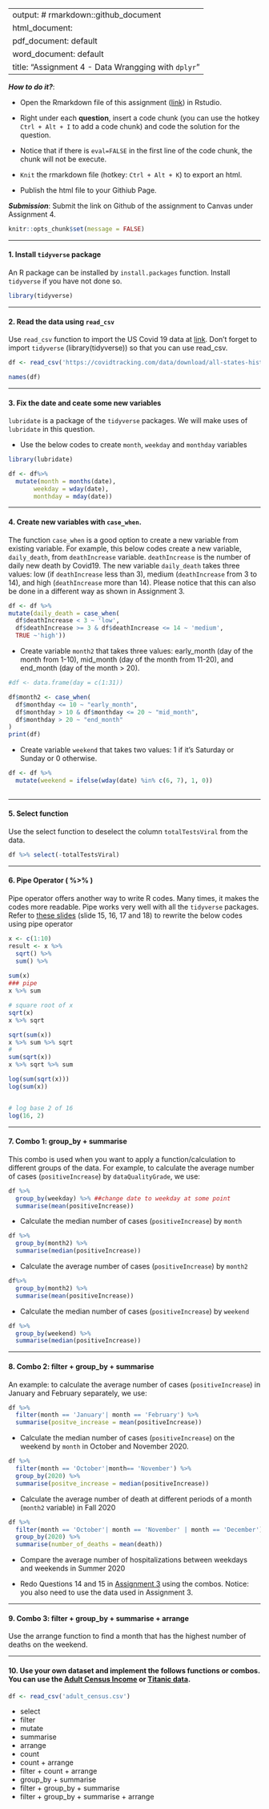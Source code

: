 
---
output: # rmarkdown::github_document
  html_document:
  pdf_document: default
  word_document: default
title: "Assignment 4 - Data Wrangging with `dplyr`"
---

***How to do it?***: 

- Open the Rmarkdown file of this assignment ([link](assignment4.Rmd)) in Rstudio. 

- Right under each **question**, insert  a code chunk (you can use the hotkey `Ctrl + Alt + I` to add a code chunk) and code the solution for the question. 

- Notice that if there is `eval=FALSE` in the first line of the code chunk, the chunk will not be execute.

- `Knit` the rmarkdown file (hotkey: `Ctrl + Alt + K`) to export an html.  

-  Publish the html file to your Githiub Page. 

***Submission***: Submit the link on Github of the assignment to Canvas under Assignment 4. 

```r
knitr::opts_chunk$set(message = FALSE)
```

-------

#### 1. Install `tidyverse` package

An R package can be installed by `install.packages` function. Install `tidyverse` if you have not done so. 

```r
library(tidyverse)
```

-------

#### 2. Read the data using `read_csv`

Use `read_csv` function to import the US Covid 19 data at [link](https://covidtracking.com/data/download/all-states-history.csv).  Don't forget to import `tidyverse` (library(tidyverse)) so that you can use read_csv. 
```r
df <- read_csv('https://covidtracking.com/data/download/all-states-history.csv') 

```
```r
names(df)
```

-------

#### 3.  Fix the date and ceate some new variables

`lubridate` is a package of the `tidyverse` packages.  We will make uses of `lubridate` in this question.

- Use the below codes to create `month`, `weekday` and `monthday` variables

```r
library(lubridate)

df <- df%>%
  mutate(month = months(date),
       weekday = wday(date),
       monthday = mday(date))

```

-------

#### 4. Create new variables with `case_when`. 

The function `case_when` is a good option to create a new variable from existing variable.  For example, this below codes create a new variable, `daily_death`, from `deathIncrease` variable.  `deathIncrease` is the number of daily new death by Covid19.  The new variable `daily_death` takes three values:  low (if `deathIncrease` less than 3), medium (`deathIncrease` from 3 to 14), and high (`deathIncrease` more than 14).  Please notice that this can also be done in a different way as shown in Assignment 3. 

```r
df <- df %>% 
mutate(daily_death = case_when(
  df$deathIncrease < 3 ~ 'low',
  df$deathIncrease >= 3 & df$deathIncrease <= 14 ~ 'medium',
  TRUE ~'high'))
```

- Create variable `month2` that takes three values: early_month (day of the month from 1-10), mid_month (day of the month from 11-20), and end_month (day of the month > 20).
```r
#df <- data.frame(day = c(1:31))

df$month2 <- case_when(
  df$monthday <= 10 ~ "early_month",
  df$monthday > 10 & df$monthday <= 20 ~ "mid_month",
  df$monthday > 20 ~ "end_month"
)
print(df)
```

- Create variable `weekend` that takes two values:  1 if it's Saturday or Sunday or 0 otherwise. 


```r
df <- df %>%
  mutate(weekend = ifelse(wday(date) %in% c(6, 7), 1, 0))
  
```

-------

#### 5. Select function

Use the select function to deselect the column `totalTestsViral` from the data.
```r
df %>% select(-totalTestsViral)
```

-------

#### 6. Pipe Operator ( %>% )

Pipe operator offers another way to write R codes. Many times, it makes the codes more readable.  Pipe works very well with all the `tidyverse` packages. Refer to [these slides](../slides/4_dplyr.html#15) (slide 15, 16, 17 and 18) to rewrite the below codes using pipe operator

```r
x <- c(1:10)
result <- x %>%
  sqrt() %>%
  sum() %>%
  
sum(x) 
### pipe
x %>% sum

# square root of x
sqrt(x)
x %>% sqrt

sqrt(sum(x))
x %>% sum %>% sqrt
#
sum(sqrt(x))
x %>% sqrt %>% sum

log(sum(sqrt(x)))
log(sum(x))


# log base 2 of 16
log(16, 2)

```

-------

#### 7. Combo 1: group_by + summarise

This combo is used when you want to apply a function/calculation to different groups of the data. For example, to calculate the average number of cases (`positiveIncrease`) by `dataQualityGrade`, we use:

```r
df %>% 
  group_by(weekday) %>% ##change date to weekday at some point
  summarise(mean(positiveIncrease))
```

- Calculate the median number of cases (`positiveIncrease`) by `month`
```r
df %>% 
  group_by(month2) %>%
  summarise(median(positiveIncrease))
```


- Calculate the average number of cases (`positiveIncrease`) by `month2`
```r
df%>%
  group_by(month2) %>%
  summarise(mean(positiveIncrease))

```

- Calculate the median number of cases (`positiveIncrease`) by `weekend`
```r
df %>%
  group_by(weekend) %>%
  summarise(median(positiveIncrease))

```


-------

#### 8. Combo 2: filter + group_by + summarise

An example: to calculate the average number of cases (`positiveIncrease`) in January and February separately, we use:

```r
df %>% 
  filter(month == 'January'| month == 'February') %>% 
  summarise(positve_increase = mean(positiveIncrease))
```

- Calculate the median number of cases (`positiveIncrease`) on the weekend by `month` in October and November 2020. 
```r
df %>% 
  filter(month == 'October'|month== 'November') %>% 
  group_by(2020) %>% 
  summarise(positve_increase = median(positiveIncrease))
```

- Calculate the average number of death at different periods of a month (`month2` variable) in Fall 2020
```r
df %>% 
  filter(month == 'October'| month == 'November' | month == 'December') %>% 
  group_by(2020) %>% 
  summarise(number_of_deaths = mean(death))
```

- Compare the average number of hospitalizations between weekdays and weekends in Summer 2020


- Redo Questions 14 and 15 in [Assignment 3](assignment3.html) using the combos.  Notice:  you also need to use the data used in Assignment 3.  

-------

#### 9. Combo 3: filter + group_by + summarise + arrange

Use the arrange function to find a month that has the highest number of deaths on the weekend. 


-------

#### 10. Use your own dataset and implement the follows functions or combos. You can use the [Adult Census Income](../data/adult_census.csv) or [Titanic data](../data/titanic.csv). 
```r
df <- read_csv('adult_census.csv')
```

- select
- filter
- mutate
- summarise
- arrange
- count
- count + arrange
- filter + count + arrange
- group_by + summarise
- filter + group_by + summarise
- filter + group_by + summarise + arrange